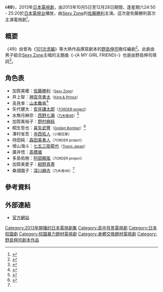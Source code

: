 {{NoteTA
|G1=JP
}}
{{電視節目信息框
| 名稱       = 49
| 原名       = 
| 圖片       = 
| 圖說       = 
| 類型       = [[日本電視劇|日本電視劇]]
| 原創       = 
| 發展       = 
| 編劇       = [[野島伸司|野島伸司]]
| 導演       = [[大塚恭司|大塚恭司]]
| 演出       = [[佐藤勝利|佐藤勝利]]<br/>[[神宮寺勇太|神宮寺勇太]]<br/>[[山本舞香|山本舞香]]<br/>[[安井謙太郎|安井謙太郎]]<br/>[[紺野真晝|紺野真晝]] 等
| 配音       = 
| 旁白       = 
| 字幕       = 
| 主題曲     = [[Sexy_Zone|Sexy Zone]]<br>《-{A MY GIRL FRIEND}-》
| 片頭曲     = 
| 片尾曲     = 
| 作曲       = 
| 國家       = [[日本|日本]]
| 地區       = 
| 語言       = 
| 季數       = 
| 系列數     = 
| 輯數       = 
| 集數       = 
| 每集列表   = 
| 執行製片   = 
| 製片人     = [[植野浩之|植野浩之]]、[[渡邊浩仁|渡邊浩仁]]
| 監製       = 
| 副製片人   = 
| 共同製片人 = 
| 編審       = 
| 剪輯       = 
| 外景       = 
| 機位       = 
| 每集長     = 
| 頻道1      = 
| 電視網1    = [[日本電視台|日本電視台]]
| 電視台1    = 
| 視頻制式1  = 
| 音頻制式1  = [[立體聲|立體聲]]
| 首播國家   = 
| 首播地區   = 
| 製作公司   = [[日本電視台|日本電視台]]
| 影視公司   =
| 開始1      = 2013年10月5日
| 結束1      = 12月28日<br/>（星期六 24:50 - 25:20）
| 晚於       = 
| 早於       = 
| 相關劇集   = 
| 中國大陸名稱 = 
| 台灣名稱   = 
| 港澳名稱   = 
| 馬新名稱   = 
| 官方網站   = http://www.ntv.co.jp/49/
| imdb_id   = 3170540
| tv_com_id = 
}}
《'''49'''》，2013年[[日本電視劇|日本電視劇]]，由2013年10月5日至12月28日期間，逢星期六24:50 - 25:20於[[日本電視台|日本電視台]]播放，由[[Sexy_Zone|Sexy Zone]]的[[佐藤勝利|佐藤勝利]]主演。這次是佐藤勝利首次主演電視劇<ref>{{cite web |url=http://www.oricon.co.jp/news/movie/2028225/full/ |language=ja |title=<span lang="ja">Sexy Zone・佐藤勝利がドラマ初主演　野島伸司とタッグ</span> |publisher=[[Oricon|Oricon]] |date=2013-09-02 |accessdate=2013-10-13 |archive-date=2013-10-12 |archive-url=https://web.archive.org/web/20131012055105/http://www.oricon.co.jp/news/movie/2028225/full/ |dead-url=no }}</ref>。

== 概要 ==
《49》由曾為《[[101次求婚|101次求婚]]》等大熱作品撰寫劇本的[[野島伸司|野島伸司]]擔任編劇<ref>{{cite web |url=http://mantan-web.jp/2013/10/04/20131004dog00m200048000c.html |language=ja |title=<span lang="ja">注目ドラマ紹介 ： 「49」　Sexy Zone佐藤勝利がドラマ初主演　脚本は野島伸司</span> |work=MANTANWEB |publisher=[[每日新聞|每日新聞]] |date=2013-10-04 |accessdate=2013-10-13 |archive-date=2016-03-04 |archive-url=https://web.archive.org/web/20160304120801/http://mantan-web.jp/2013/10/04/20131004dog00m200048000c.html |dead-url=no }}</ref>。此劇由男子組合[[Sexy_Zone|Sexy Zone]]主唱的主題曲《-{A MY GIRL FRIEND}-》也是由野島伸司填詞<ref>{{cite web |url=http://mantan-web.jp/2013/10/04/20131004dog00m200048000c.html |language=ja |title=<span lang="ja">SexyZone新曲ドラマ主題を歌野島伸司が作詞</span> |publisher=dwango.jp |date=2013-09-16 |accessdate=2013-10-13 |archive-date=2016-03-04 |archive-url=https://web.archive.org/web/20160304120801/http://mantan-web.jp/2013/10/04/20131004dog00m200048000c.html |dead-url=no }}</ref>。

== 角色表 ==
* 加賀美暖：[[佐藤勝利|佐藤勝利]]<small>（[[Sexy_Zone|Sexy Zone]]）</small>
* 井上智：[[神宮寺勇太|神宮寺勇太]]<small>（[[King_&_Prince|King & Prince]]）</small>
* 高見幸：[[山本舞香|山本舞香]]<ref>{{cite web |url=http://www.oricon.co.jp/news/confidence/2029532/full/ |language=ja |title=<span lang="ja">「遊び半分」から「本物の女優」へ　“15歳”山本舞香の魅力</span> |publisher=[[Oricon|Oricon]] |date=2013-10-12 |accessdate=2013-10-13 |archive-date=2013-10-26 |archive-url=https://web.archive.org/web/20131026085118/http://www.oricon.co.jp/news/confidence/2029532/full/ |dead-url=no }}</ref>
* 矢代健太：[[安井謙太郎|安井謙太郎]]<small>（[[7ORDER_project|7ORDER project]]）</small>
* 水無月麻奈：[[西野七瀨|西野七瀨]]<small>（[[乃木坂46|乃木坂46]]）</small><ref name="natalie20131002">{{cite web |url=http://natalie.mu/music/news/100518 |language=ja |title=<span lang="ja">乃木坂46西野七瀬、ドラマ「49」で“ドSなヒロイン”熱演</span> |publisher=[[Natalie_(網站)|Natalie]] |date=2013-10-02 |accessdate=2013-10-13 |archive-date=2019-04-30 |archive-url=https://web.archive.org/web/20190430074359/https://natalie.mu/music/news/100518 |dead-url=no }}</ref>
* 加賀美裕子：[[野村麻純|野村麻純]]
* 桐生哲也：[[喜矢武豐|喜矢武豐]]<small>（[[Golden_Bomber|Golden Bomber]]）</small><ref>{{cite web |url=http://www.oricon.co.jp/news/movie/2028714/full/ |language=ja |title=<span lang="ja">金爆・喜矢武豊、連ドラ初レギュラー決定　野島伸司に恐縮</span> |publisher=[[Oricon|Oricon]] |date=2013-09-16 |accessdate=2013-10-13 |archive-date=2013-10-12 |archive-url=https://web.archive.org/web/20131012052246/http://www.oricon.co.jp/news/movie/2028714/full/ |dead-url=no }}</ref>
* 澤村省吾：[[寺西拓人|寺西拓人]]<small>（小傑尼斯）</small>
* 持田純：[[森田美勇人|森田美勇人]]<small>（7ORDER project）</small>
* 增山海斗：[[七五三掛龍也|七五三掛龍也]]<small>（[[Travis_Japan|Travis Japan]]）</small>
* 廣井悟：[[髙橋颯|髙橋颯]]
* 多島佑樹：[[阿部顯嵐|阿部顯嵐]]<small>（7ORDER project）</small>
* 加賀美愛子：[[紺野真晝|紺野真晝]]
* 桑畑園子：[[深川麻衣|深川麻衣]]<small>（乃木坂46）</small><ref name="natalie20131002" />

== 參考資料 ==
{{reflist}}

== 外部連結 ==
* [http://www.ntv.co.jp/49/ 官方網站]{{ja icon}}

{{電視節目的變遷|
電視台=[[日本電視台|日本電視台]]|
播放檔次=[[日本電視台週六深夜連續劇|週六深夜連續劇]]（星期六 24:50 - 25:20）|
節目名稱=49<br />（2013年10月6日－12月29日）|
上一節目=[[假面教師|假面教師]]<br />（2013年7月6日－9月28日）|
下一節目=[[SHARK_(電視劇)|SHARK]]<br />（2014年1月12日－3月29日）|
}}

{{日本電視台週六深夜連續劇}}
{{2017年香港播出之日劇}}

[[Category:2013年開播的日本電視劇集|Category:2013年開播的日本電視劇集]]
[[Category:高中背景電視劇|Category:高中背景電視劇]]
[[Category:日本校園劇|Category:日本校園劇]]
[[Category:校園暴力題材電視劇|Category:校園暴力題材電視劇]]
[[Category:身體交換題材電視劇|Category:身體交換題材電視劇]]
[[Category:野島伸司劇本作品|Category:野島伸司劇本作品]]